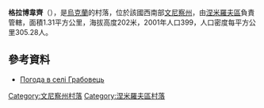 {{coord|48|49|20|N|28|58|56|E|scale:30000|display=title}}

'''格拉博韋齊'''（{{lang-uk|Грабовець}}），是[[烏克蘭|烏克蘭]]的村落，位於該國西南部[[文尼察州|文尼察州]]，由[[涅米羅夫區|涅米羅夫區]]負責管轄，面積1.31平方公里，海拔高度202米，2001年人口399，人口密度每平方公里305.28人。

==參考資料==
* [http://weather.in.ua/ua/vinnickaja/5777 Погода в селі Грабовець] {{Wayback|url=http://weather.in.ua/ua/vinnickaja/5777 |date=20160307085100 }}

[[Category:文尼察州村落|Category:文尼察州村落]]
[[Category:涅米羅夫區村落|Category:涅米羅夫區村落]]


{{Vinnytsia-geo-stub}}
